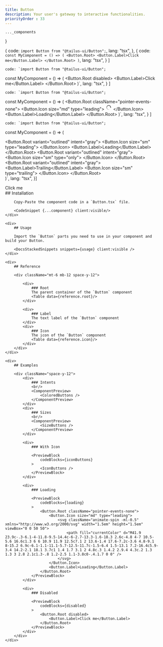 ```yaml
---
title: Button
description: Your user's gateway to interactive functionalities.
priorityOrder : 33
---
```


    ..._components
}

  {
    code: `import Button from "@tailus-ui/Button";`,
    lang: "tsx",
  },
  {
    code: `const MyComponent = () => (
    <Button.Root>
        <Button.Label>Click me</Button.Label>
    </Button.Root>
)`,
    lang: "tsx",
  }
]

    code: `import Button from "@tailus-ui/Button";

const MyComponent = () => (
    <Button.Root disabled>
        <Button.Label>Click me</Button.Label>
    </Button.Root>
)`,
    lang: "tsx",
}
]

    code: `import Button from "@tailus-ui/Button";

const MyComponent = () => (
    <Button.Root className="pointer-events-none">
        <Button.Icon size="md" type="leading">
            <svg className="animate-spin" xmlns="http://www.w3.org/2000/svg" width="1.5em" height="1.5em" viewBox="0 0 50 50">
                <path fill="currentColor" d="M41.9 23.9c-.3-6.1-4-11.8-9.5-14.4c-6-2.7-13.3-1.6-18.3 2.6c-4.8 4-7 10.5-5.6 16.6c1.3 6 6 10.9 11.9 12.5c7.1 2 13.6-1.4 17.6-7.2c-3.6 4.8-9.1 8-15.2 6.9c-6.1-1.1-11.1-5.7-12.5-11.7c-1.5-6.4 1.5-13.1 7.2-16.4c5.9-3.4 14.2-2.1 18.1 3.7c1 1.4 1.7 3.1 2 4.8c.3 1.4.2 2.9.4 4.3c.2 1.3 1.3 3 2.8 2.1c1.3-.8 1.2-2.5 1.1-3.8c0-.4.1.7 0 0" />
            </svg>
        </Button.Icon>
        <Button.Label>Loading</Button.Label>
    </Button.Root>
)`,
    lang: "tsx",
}
]

    code: `import Button from "@tailus-ui/Button";

const MyComponent = () => (
    <div className="flex gap-3 flex-wrap">
        <Button.Root variant="outlined" intent="gray">
            <Button.Icon size="sm" type="leading">
                <Sparkles />
            </Button.Icon>
            <Button.Label>Leading</Button.Label>
        </Button.Root>
        <Button.Root variant="outlined" intent="gray">
            <Button.Icon size="sm" type="only">
                <Sparkles />
            </Button.Icon>
        </Button.Root>
        <Button.Root variant="outlined" intent="gray">
            <Button.Label>Trailing</Button.Label>
            <Button.Icon size="sm" type="trailing">
                <Sparkles />
            </Button.Icon>
        </Button.Root>
    </div>
)`,
    lang: "tsx",
}]

<div className="space-y-20">
    <ComponentPreview>
        <Button.Root>
            <Button.Label>Click me</Button.Label>
        </Button.Root>
    </ComponentPreview>
    <div>
        ## Installation 

        Copy-Paste the component code in a `Button.tsx` file.

        <CodeSnippet {...component} client:visible/>
    </div>

    <div>
        ## Usage 

        Import the `Button` parts you need to use in your component and build your Button.

        <DocsStackedSnippets snippets={usage} client:visible />
    </div>

    <div>
        ## Reference
        
        <div className="mt-6 mb-12 space-y-12"> 

            <div>
                ### Root
                The parent container of the `Button` component
                <Table data={reference.root}/>
            </div>

            <div>
                ### Label
                The text label of the `Button` component
            </div>
            <div>
                ### Icon
                The icon of the `Button` component
                <Table data={reference.icon}/>
            </div>
        </div>
    </div>

    <div>
        ## Examples

        <div className="space-y-12">
            <div>
                ### Intents
                <br/>
                <ComponentPreview>
                    <ColoredButtons />
                </ComponentPreview>
            </div>
            <div>
                ### Sizes
                <br/>
                <ComponentPreview>
                    <SizeButtons />
                </ComponentPreview>
            </div>

            <div>
                ### With Icon 

                <PreviewBlock
                    codeBlocks={iconButtons}
                >   
                    <IconButtons />
                </PreviewBlock>
            </div>

            <div>
                ### Loading 
                
                <PreviewBlock
                    codeBlocks={loading}
                >
                    <Button.Root className="pointer-events-none">
                        <Button.Icon size="md" type="leading">
                            <svg className="animate-spin -ml-0.5" xmlns="http://www.w3.org/2000/svg" width="1.5em" height="1.5em" viewBox="0 0 50 50">
                                <path fill="currentColor" d="M41.9 23.9c-.3-6.1-4-11.8-9.5-14.4c-6-2.7-13.3-1.6-18.3 2.6c-4.8 4-7 10.5-5.6 16.6c1.3 6 6 10.9 11.9 12.5c7.1 2 13.6-1.4 17.6-7.2c-3.6 4.8-9.1 8-15.2 6.9c-6.1-1.1-11.1-5.7-12.5-11.7c-1.5-6.4 1.5-13.1 7.2-16.4c5.9-3.4 14.2-2.1 18.1 3.7c1 1.4 1.7 3.1 2 4.8c.3 1.4.2 2.9.4 4.3c.2 1.3 1.3 3 2.8 2.1c1.3-.8 1.2-2.5 1.1-3.8c0-.4.1.7 0 0" />
                            </svg>
                        </Button.Icon>
                        <Button.Label>Loading</Button.Label>
                    </Button.Root>
                </PreviewBlock>
            </div>

            <div>
                ### Disabled 

                <PreviewBlock
                    codeBlocks={disabled}
                >
                    <Button.Root disabled>
                        <Button.Label>Click me</Button.Label>
                    </Button.Root>
                </PreviewBlock>
            </div>
        </div>
    </div>
    
</div>